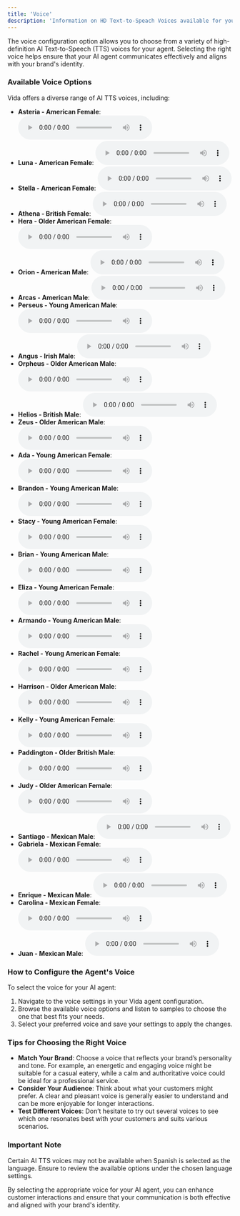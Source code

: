 ```yaml
---
title: 'Voice'
description: 'Information on HD Text-to-Speach Voices available for your Vida phone agent.'
---
```


The voice configuration option allows you to choose from a variety of high-definition AI Text-to-Speech (TTS) voices for your agent. Selecting the right voice helps ensure that your AI agent communicates effectively and aligns with your brand's identity.

### Available Voice Options

Vida offers a diverse range of AI TTS voices, including:

- **Asteria - American Female**: <audio src="https://res.cloudinary.com/deepgram/video/upload/v1709565353/aura/asteria_docs_venw0r.wav" controls/>
- **Luna - American Female**: <audio src="https://res.cloudinary.com/deepgram/video/upload/v1709565351/aura/luna_docs_clom0e.wav" controls />
- **Stella - American Female**: <audio src="https://res.cloudinary.com/deepgram/video/upload/v1709565349/aura/stella_docs_xh5jbv.wav" controls />
- **Athena - British Female**: <audio src="https://res.cloudinary.com/deepgram/video/upload/v1709565613/aura/athena_docs_wyznud.wav" controls />
- **Hera - Older American Female**: <audio src="https://res.cloudinary.com/deepgram/video/upload/v1709565347/aura/hera_docs_xjkt4x.wav" controls />
- **Orion - American Male**: <audio src="https://res.cloudinary.com/deepgram/video/upload/v1709565346/aura/orion_docs_aljv1q.mp3" controls />
- **Arcas - American Male**: <audio src="https://res.cloudinary.com/deepgram/video/upload/v1709565348/aura/arcas_docs_pc9hxp.mp3" controls />
- **Perseus - Young American Male**: <audio src="https://res.cloudinary.com/deepgram/video/upload/v1709565350/aura/perseus_docs_ap7fc0.wav" controls />
- **Angus - Irish Male**: <audio src="https://res.cloudinary.com/deepgram/video/upload/v1709565352/aura/angus_docs_lgse2b.wav" controls />
- **Orpheus - Older American Male**: <audio src="https://res.cloudinary.com/deepgram/video/upload/v1709565350/aura/orpheus_docs_zdlpcf.wav" controls />
- **Helios - British Male**: <audio src="https://res.cloudinary.com/deepgram/video/upload/v1709565346/aura/helios_docs_ycjwoo.wav" controls />
- **Zeus - Older American Male**: <audio src="https://res.cloudinary.com/deepgram/video/upload/v1709565347/aura/zeus_docs_fupdiv.wav" controls />
- **Ada - Young American Female**: <audio src="https://storage.googleapis.com/eleven-public-prod/N9nr2MNIO6TugKyOU4QtXqamb4H3/voices/8qR3d5yiry6m9zFbOIul/f0fce3c4-c6cb-4f04-882c-da2ec104141a.mp3" controls />
- **Brandon - Young American Male**: <audio src="https://storage.googleapis.com/eleven-public-prod/custom/voices/BvZBJROETmG9wGXEdSqX/4OHLWd5xHzACZFNPKckR.mp3" controls />
- **Stacy - Young American Female**: <audio src="https://storage.googleapis.com/eleven-public-prod/y85aGq5SLqQ5fbyTAoRkQyqKIMX2/voices/wbqKXymFHKYgXXg5862C/8b8abfb2-6526-428f-b98f-1ff5e2fc9351.mp3" controls />
- **Brian - Young American Male**: <audio src="https://storage.googleapis.com/eleven-public-prod/mcGl8ArpzPTPeBPSuy4QzqaJ5yo2/voices/Rn9Yq7uum9irZ6RwppDN/9ce47fcf-e76c-4aa8-9e86-70656f0b6a78.mp3" controls />
- **Eliza - Young American Female**: <audio src="https://storage.googleapis.com/eleven-public-prod/xP81iaL51YWPk9TWlEME5BCAaPh2/voices/jzSbH58wuSIjxiCcLTrI/b33f1f85-2fb0-4c4d-8208-374041c68d68.mp3" controls />
- **Armando - Young American Male**: <audio src="https://storage.googleapis.com/eleven-public-prod/custom/voices/TWUKKXAylkYxxlPe4gx0/oAJIYIEejJ5U8hAfWADq.mp3" controls />
- **Rachel - Young American Female**: <audio src="https://storage.googleapis.com/eleven-public-prod/f3KkgSR0HeUq5nrQMfIxLt9f9ew1/voices/XaxX6HBIGIJCwovDPRj8/389a57f6-acc9-4a47-bc80-776c7db592ae.mp3" controls />
- **Harrison - Older American Male**: <audio src="https://storage.googleapis.com/eleven-public-prod/Ma0f0zw9rKhbQ6LWZ0vMZma18lW2/voices/RDyiFZuu532tMhDgez31/e3ebb840-bf31-4fc7-b362-b8dcc898b71e.mp3" controls />
- **Kelly - Young American Female**: <audio src="https://storage.googleapis.com/eleven-public-prod/opnveFdsOUSqSDvVg1e9RtN4lWG2/voices/iuK1sW0ecUUktJLYWSUS/14c1e42c-ccad-486c-8bda-6f6b55a09744.mp3" controls />
- **Paddington - Older British Male**: <audio src="https://storage.googleapis.com/eleven-public-prod/xcpdkIV6GoPJb4UApYRLpSFQNUO2/voices/P1WnvuZagnRQKcMT0jxa/73e4d524-6916-42b7-802b-e87fec3f992d.mp3" controls />
- **Judy - Older American Female**: <audio src="https://storage.googleapis.com/eleven-public-prod/fG8Y3OsnLHbylI1xZwADY3JN8D53/voices/eAtUQeq5p2a0JxXknbJJ/15f3200e-3551-4d99-9740-83dee0bbe310.mp3" controls />
- **Santiago - Mexican Male**: <audio src="https://storage.googleapis.com/eleven-public-prod/custom/voices/15bJsujCI3tcDWeoZsQP/tehSltxsQgEtiHBaqMqV.mp3" controls />
- **Gabriela - Mexican Female**: <audio src="https://storage.googleapis.com/eleven-public-prod/custom/voices/hHjbwzYZW17oh0p05AKv/KSc2U2vwbUBJfAVLh3hu.mp3" controls />
- **Enrique - Mexican Male**: <audio src="https://storage.googleapis.com/eleven-public-prod/custom/voices/gbTn1bmCvNgk0QEAVyfM/VzDkkwZdN7zNxcnMeEsc.mp3" controls />
- **Carolina - Mexican Female**: <audio src="https://storage.googleapis.com/eleven-public-prod/custom/voices/UOIqAnmS11Reiei1Ytkc/iD8yOai01ygsrjOUknQ3.mp3" controls />
- **Juan - Mexican Male**: <audio src="https://storage.googleapis.com/eleven-public-prod/g8F4VvV09tdt35r66rGo09eB1en2/voices/5kz7Te3c1BvAWyFfkfkW/4940762d-a30f-4ed4-a6f4-9f9f6fb014bd.mp3" controls />

### How to Configure the Agent's Voice

To select the voice for your AI agent:
1. Navigate to the voice settings in your Vida agent configuration.
2. Browse the available voice options and listen to samples to choose the one that best fits your needs.
3. Select your preferred voice and save your settings to apply the changes.

### Tips for Choosing the Right Voice

- **Match Your Brand**: Choose a voice that reflects your brand’s personality and tone. For example, an energetic and engaging voice might be suitable for a casual eatery, while a calm and authoritative voice could be ideal for a professional service.
- **Consider Your Audience**: Think about what your customers might prefer. A clear and pleasant voice is generally easier to understand and can be more enjoyable for longer interactions.
- **Test Different Voices**: Don’t hesitate to try out several voices to see which one resonates best with your customers and suits various scenarios.

### Important Note

Certain AI TTS voices may not be available when Spanish is selected as the language. Ensure to review the available options under the chosen language settings.

By selecting the appropriate voice for your AI agent, you can enhance customer interactions and ensure that your communication is both effective and aligned with your brand's identity.
